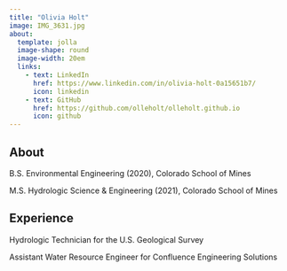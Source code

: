 ```yaml
---
title: "Olivia Holt"
image: IMG_3631.jpg
about:
  template: jolla
  image-shape: round
  image-width: 20em
  links:
    - text: LinkedIn
      href: https://www.linkedin.com/in/olivia-holt-0a15651b7/
      icon: linkedin
    - text: GitHub
      href: https://github.com/olleholt/olleholt.github.io
      icon: github
---
```


## About

B.S. Environmental Engineering (2020), Colorado School of Mines

M.S. Hydrologic Science & Engineering (2021), Colorado School of Mines

## Experience

Hydrologic Technician for the U.S. Geological Survey

Assistant Water Resource Engineer for Confluence Engineering Solutions

